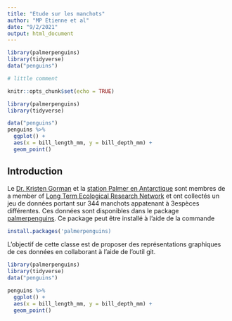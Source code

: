 ```yaml
---
title: "Etude sur les manchots"
author: "MP Etienne et al"
date: "9/2/2021"
output: html_document
---
```

```r
library(palmerpenguins)
library(tidyverse)
data("penguins")

# little comment
```

```r
knitr::opts_chunk$set(echo = TRUE)
```

```r
library(palmerpenguins)
library(tidyverse)

data("penguins")
penguins %>%
  ggplot() +
  aes(x = bill_length_mm, y = bill_depth_mm) +
  geom_point()
```


## Introduction 

Le  [Dr. Kristen Gorman](https://www.uaf.edu/cfos/people/faculty/detail/kristen-gorman.php) et la [station Palmer en Antarctique](https://pal.lternet.edu/) sont membres  de a member of [ Long Term Ecological Research Network](https://lternet.edu/) et ont collectés un jeu de données portant sur 344 manchots appatenant à 3espèces différentes. Ces données sont disponibles dans le package [palmerpenguins](https://allisonhorst.github.io/palmerpenguins/). Ce package peut être installé à l'aide de la commande

```r
install.packages('palmerpenguins)
```

L'objectif de cette classe est de proposer des représentations graphiques de ces données en collaborant à l'aide de l'outil git.

```r
library(palmerpenguins)
library(tidyverse)
data("penguins")

penguins %>%
  ggplot() +
  aes(x = bill_length_mm, y = bill_depth_mm) +
  geom_point()
```

